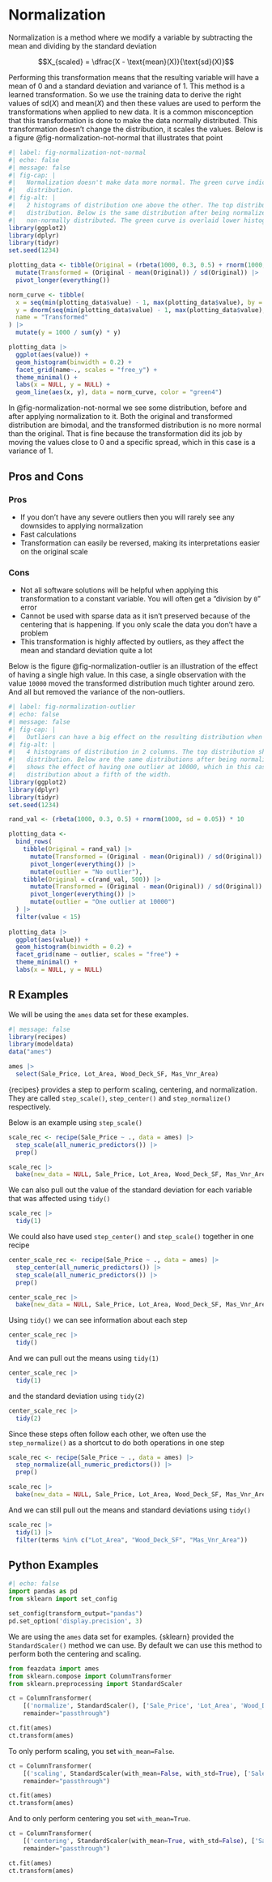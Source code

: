 # Normalization {#sec-numeric-normalization}

Normalization is a method where we modify a variable by subtracting the mean and dividing by the standard deviation

$$X_{scaled} = \dfrac{X - \text{mean}(X)}{\text{sd}(X)}$$

Performing this transformation means that the resulting variable will have a mean of 0 and a standard deviation and variance of 1. This method is a learned transformation. So we use the training data to derive the right values of $\text{sd}(X)$ and $\text{mean}(X)$ and then these values are used to perform the transformations when applied to new data. It is a common misconception that this transformation is done to make the data normally distributed. This transformation doesn't change the distribution, it scales the values. Below is a figure @fig-normalization-not-normal that illustrates that point

```r
#| label: fig-normalization-not-normal
#| echo: false
#| message: false
#| fig-cap: |
#|   Normalization doesn't make data more normal. The green curve indicates the density of the unit normal
#|   distribution. 
#| fig-alt: |
#|   2 histograms of distribution one above the other. The top distribution shows a bimodal
#|   distribution. Below is the same distribution after being normalized. Both appear clearly
#|   non-normally distributed. The green curve is overlaid lower histogram. It doesn't follow.
library(ggplot2)
library(dplyr)
library(tidyr)
set.seed(1234)

plotting_data <- tibble(Original = (rbeta(1000, 0.3, 0.5) + rnorm(1000, sd = 0.05)) * 10) |>
  mutate(Transformed = (Original - mean(Original)) / sd(Original)) |>
  pivot_longer(everything())

norm_curve <- tibble(
  x = seq(min(plotting_data$value) - 1, max(plotting_data$value), by = 0.2),
  y = dnorm(seq(min(plotting_data$value) - 1, max(plotting_data$value), by = 0.2)),
  name = "Transformed"
) |>
  mutate(y = 1000 / sum(y) * y)

plotting_data |>
  ggplot(aes(value)) +
  geom_histogram(binwidth = 0.2) +
  facet_grid(name~., scales = "free_y") +
  theme_minimal() +
  labs(x = NULL, y = NULL) +
  geom_line(aes(x, y), data = norm_curve, color = "green4")
```

In @fig-normalization-not-normal we see some distribution, before and after applying normalization to it. Both the original and transformed distribution are bimodal, and the transformed distribution is no more normal than the original. That is fine because the transformation did its job by moving the values close to 0 and a specific spread, which in this case is a variance of 1.

## Pros and Cons

### Pros

-   If you don't have any severe outliers then you will rarely see any downsides to applying normalization
-   Fast calculations
-   Transformation can easily be reversed, making its interpretations easier on the original scale

### Cons

-   Not all software solutions will be helpful when applying this transformation to a constant variable. You will often get a "division by `0`" error
-   Cannot be used with sparse data as it isn't preserved because of the centering that is happening. If you only scale the data you don't have a problem
-   This transformation is highly affected by outliers, as they affect the mean and standard deviation quite a lot

Below is the figure @fig-normalization-outlier is an illustration of the effect of having a single high value. In this case, a single observation with the value `10000` moved the transformed distribution much tighter around zero. And all but removed the variance of the non-outliers.

```r
#| label: fig-normalization-outlier
#| echo: false
#| message: false
#| fig-cap: |
#|   Outliers can have a big effect on the resulting distribution when applying normalization.
#| fig-alt: |
#|   4 histograms of distribution in 2 columns. The top distribution shows the same bimodal
#|   distribution. Below are the same distributions after being normalized. The right column
#|   shows the effect of having one outlier at 10000, which in this case made the transformed
#|   distribution about a fifth of the width.
library(ggplot2)
library(dplyr)
library(tidyr)
set.seed(1234)

rand_val <- (rbeta(1000, 0.3, 0.5) + rnorm(1000, sd = 0.05)) * 10

plotting_data <- 
  bind_rows(
    tibble(Original = rand_val) |>
      mutate(Transformed = (Original - mean(Original)) / sd(Original)) |>
      pivot_longer(everything()) |>
      mutate(outlier = "No outlier"),
    tibble(Original = c(rand_val, 500)) |>
      mutate(Transformed = (Original - mean(Original)) / sd(Original)) |>
      pivot_longer(everything()) |>
      mutate(outlier = "One outlier at 10000")
  ) |>
  filter(value < 15)
  
plotting_data |>
  ggplot(aes(value)) +
  geom_histogram(binwidth = 0.2) +
  facet_grid(name ~ outlier, scales = "free") +
  theme_minimal() +
  labs(x = NULL, y = NULL)
```

## R Examples

We will be using the `ames` data set for these examples.

```r
#| message: false
library(recipes)
library(modeldata)
data("ames")

ames |>
  select(Sale_Price, Lot_Area, Wood_Deck_SF, Mas_Vnr_Area)
```

{recipes} provides a step to perform scaling, centering, and normalization. They are called `step_scale()`, `step_center()` and `step_normalize()` respectively.

Below is an example using `step_scale()`

```r
scale_rec <- recipe(Sale_Price ~ ., data = ames) |>
  step_scale(all_numeric_predictors()) |>
  prep()

scale_rec |>
  bake(new_data = NULL, Sale_Price, Lot_Area, Wood_Deck_SF, Mas_Vnr_Area)
```

We can also pull out the value of the standard deviation for each variable that was affected using `tidy()`

```r
scale_rec |>
  tidy(1)
```

We could also have used `step_center()` and `step_scale()` together in one recipe

```r
center_scale_rec <- recipe(Sale_Price ~ ., data = ames) |>
  step_center(all_numeric_predictors()) |>
  step_scale(all_numeric_predictors()) |>
  prep()

center_scale_rec |>
  bake(new_data = NULL, Sale_Price, Lot_Area, Wood_Deck_SF, Mas_Vnr_Area)
```

Using `tidy()` we can see information about each step

```r
center_scale_rec |>
  tidy()
```

And we can pull out the means using `tidy(1)`

```r
center_scale_rec |>
  tidy(1)
```

and the standard deviation using `tidy(2)`

```r
center_scale_rec |>
  tidy(2)
```

Since these steps often follow each other, we often use the `step_normalize()` as a shortcut to do both operations in one step

```r
scale_rec <- recipe(Sale_Price ~ ., data = ames) |>
  step_normalize(all_numeric_predictors()) |>
  prep()

scale_rec |>
  bake(new_data = NULL, Sale_Price, Lot_Area, Wood_Deck_SF, Mas_Vnr_Area)
```

And we can still pull out the means and standard deviations using `tidy()`

```r
scale_rec |>
  tidy(1) |>
  filter(terms %in% c("Lot_Area", "Wood_Deck_SF", "Mas_Vnr_Area"))
```

## Python Examples

```python
#| echo: false
import pandas as pd
from sklearn import set_config

set_config(transform_output="pandas")
pd.set_option('display.precision', 3)
```

We are using the `ames` data set for examples. {sklearn} provided the `StandardScaler()` method we can use. By default we can use this method to perform both the centering and scaling.

```python
from feazdata import ames
from sklearn.compose import ColumnTransformer
from sklearn.preprocessing import StandardScaler

ct = ColumnTransformer(
    [('normalize', StandardScaler(), ['Sale_Price', 'Lot_Area', 'Wood_Deck_SF',  'Mas_Vnr_Area'])], 
    remainder="passthrough")

ct.fit(ames)
ct.transform(ames)
```

To only perform scaling, you set `with_mean=False`.

```python
ct = ColumnTransformer(
    [('scaling', StandardScaler(with_mean=False, with_std=True), ['Sale_Price', 'Lot_Area', 'Wood_Deck_SF',  'Mas_Vnr_Area'])], 
    remainder="passthrough")

ct.fit(ames)
ct.transform(ames)
```

And to only perform centering you set `with_mean=True`.

```python
ct = ColumnTransformer(
    [('centering', StandardScaler(with_mean=True, with_std=False), ['Sale_Price', 'Lot_Area', 'Wood_Deck_SF',  'Mas_Vnr_Area'])], 
    remainder="passthrough")

ct.fit(ames)
ct.transform(ames)
```
